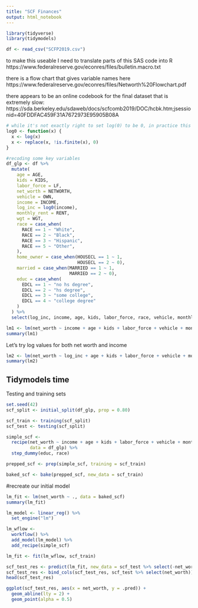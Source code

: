 ```yaml
---
title: "SCF Finances"
output: html_notebook
---
```


```r
library(tidyverse)
library(tidymodels)
```

```r
df <- read_csv("SCFP2019.csv")
```

to make this useable I need to translate parts of this SAS code into R
https://www.federalreserve.gov/econres/files/bulletin.macro.txt

there is a flow chart that gives variable names here
https://www.federalreserve.gov/econres/files/Networth%20Flowchart.pdf

there appears to be an online codebook for the final dataset that is extremely slow:
https://sda.berkeley.edu/sdaweb/docs/scfcomb2019/DOC/hcbk.htm;jsessionid=40FDDFAC459F31A7672973E95905B08A

```r
# while it's not exactly right to set log(0) to be 0, in practice this doesn't impact results. And leaving it at -Inf is not an option
log0 <- function(x) {
  x <- log(x)
  x <- replace(x, !is.finite(x), 0)
}

#recoding some key variables
df_glp <- df %>%
  mutate(
    age = AGE,
    kids = KIDS,
    labor_force = LF,
    net_worth = NETWORTH,
    vehicle = OWN,
    income = INCOME,
    log_inc = log0(income),
    monthly_rent = RENT,
    wgt = WGT,
    race = case_when(
      RACE == 1 ~ "White",
      RACE == 2 ~ "Black",
      RACE == 3 ~ "Hispanic",
      RACE == 5 ~ "Other",
    ),
    home_owner = case_when(HOUSECL == 1 ~ 1,
                           HOUSECL == 2 ~ 0),
    married = case_when(MARRIED == 1 ~ 1,
                        MARRIED == 2 ~ 0),
    educ = case_when(
      EDCL == 1 ~ "no hs degree",
      EDCL == 2 ~ "hs degree",
      EDCL == 3 ~ "some college",
      EDCL == 4 ~ "college degree"
    )
  ) %>%
  select(log_inc, income, age, kids, labor_force, race, vehicle, monthly_rent, home_owner, married, educ, net_worth, wgt)

```


```r
lm1 <- lm(net_worth ~ income + age + kids + labor_force + vehicle + monthly_rent + home_owner + married + educ + race, data = df_glp)
summary(lm1)
```
Let's try log values for both net worth and income
```r
lm2 <- lm(net_worth ~ log_inc + age + kids + labor_force + vehicle + monthly_rent + home_owner + married + educ + race, data = df_glp)
summary(lm2)
```
## Tidymodels time

Testing and training sets
```r
set.seed(42)
scf_split <- initial_split(df_glp, prop = 0.80)

scf_train <- training(scf_split)
scf_test <- testing(scf_split)
```


```r
simple_scf <- 
  recipe(net_worth ~ income + age + kids + labor_force + vehicle + monthly_rent + home_owner + married + educ + race,
         data = df_glp) %>%
  step_dummy(educ, race)

prepped_scf <- prep(simple_scf, training = scf_train)

baked_scf <- bake(prepped_scf, new_data = scf_train)
```

#recreate our initial model
```r
lm_fit <- lm(net_worth ~ ., data = baked_scf)
summary(lm_fit)
```
```r
lm_model <- linear_reg() %>%
  set_engine("lm")
```


```r
lm_wflow <-
  workflow() %>%
  add_model(lm_model) %>%
  add_recipe(simple_scf)

lm_fit <- fit(lm_wflow, scf_train)
```


```r
scf_test_res <- predict(lm_fit, new_data = scf_test %>% select(-net_worth))
scf_test_res <- bind_cols(scf_test_res, scf_test %>% select(net_worth))
head(scf_test_res)
```

```r
ggplot(scf_test_res, aes(x = net_worth, y = .pred)) +
  geom_abline(lty = 2) +
  geom_point(alpha = 0.5) 
```


